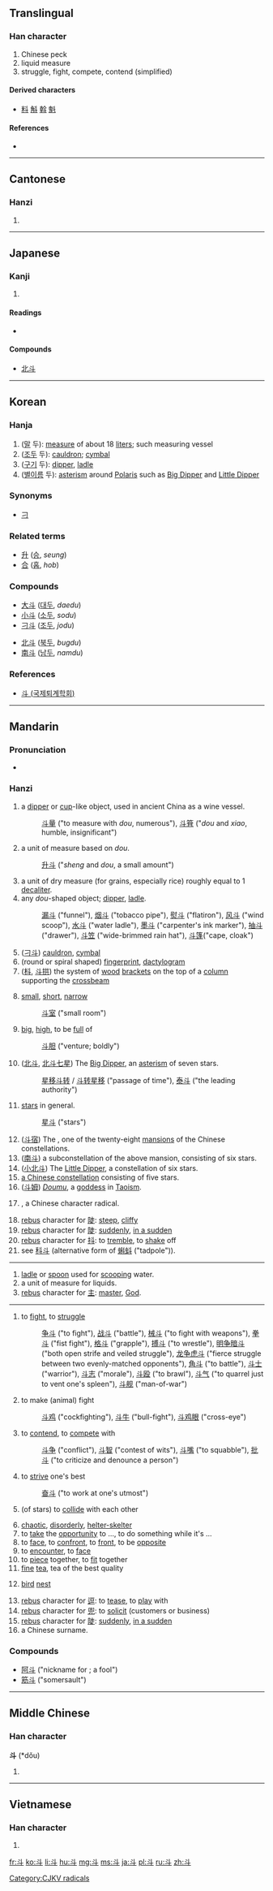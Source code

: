 {{also|鬥}}
==Translingual==
{{stroke order|type=animate}}

===Han character===
{{Han char|rn=68|rad=斗|as=00|sn=4|four=3400<sub>0</sub>|canj=卜十 (YJ)}}

# Chinese peck
# liquid measure
# struggle, fight, compete, contend (simplified)

====Derived characters====
* [[料]] [[斛]] [[斡]] [[魁]]

====References====
* {{Han ref|kx=0477.240|dkj=13489|dj=0835.270|hdz=32252.010|uh=6597|ud=26007|bh=A4E6|bd=42214}}

----

==Cantonese==

===Hanzi===
{{yue-hanzi|jyut=|y=dau2|tra=鬥}}

# {{defn|lang=yue|sort=斗00}}

----

==Japanese==

===Kanji===
{{ja-kanji|grade=c|rs=斗00}}

# {{defn|lang=ja|sort=斗00}}

====Readings====
* {{ja-readings|on=[[と]] (to), [[とう]] (tō)|kun=[[とます]] (tomasu), [[ます]] (masu), [[ひしゃく]] (hishaku)}}

====Compounds====
{{top2}}
* [[北斗]]
{{bottom}}

----

==Korean==

===Hanja===
{{ko-hanja|hangeul=두|eumhun=|rv=du|mr=tu|y=twu}}

# ([[말]] 두): [[measure]] of about 18 [[liter]]s; such measuring vessel 
# ([[조두]] 두): [[cauldron]]; [[cymbal]] 
# ([[구기]] 두): [[dipper]], [[ladle]] 
# ([[별]][[이름]] 두): [[asterism]] around [[Polaris]] such as [[Big Dipper]] and [[Little Dipper]]

===Synonyms===
* {{sense|cauldron}} [[刁]]

===Related terms===
* [[升]] ([[승]], ''seung'')
* [[合]] ([[홉]], ''hob'')

===Compounds===
{{top2}}
* [[大斗]] ([[대두]], ''daedu'')
* [[小斗]] ([[소두]], ''sodu'')
* [[刁斗]] ([[조두]], ''jodu'')
{{mid2}}
* [[北斗]] ([[북두]], ''bugdu'')
* [[南斗]] ([[남두]], ''namdu'')
{{bottom}}

===References===
* [http://www.toegye.ne.kr/dic/read_dic.asp?table=board&page=1&m_no=4471&str1=2&str2=%E5%88%81 斗 (국제퇴계학회)] 

----

==Mandarin==

===Pronunciation===
* {{audio|Zh-dòu.ogg|Audio}}

===Hanzi===
{{cmn-hanzi|tra=斗|pin=[[dǒu]] ([[dou3]])|wg=tou<sup>3</sup>}}

# a [[dipper]] or [[cup]]-like object, used in ancient China as a wine vessel.
#:[[斗量]] ("to measure with ''dou'', numerous"), [[斗筲]] ("''dou'' and ''xiao'', humble, insignificant")
# a unit of measure based on ''dou''.
#:[[升斗]] ("''sheng'' and ''dou'', a small amount")
# a unit of dry measure (for grains, especially rice) roughly equal to 1 [[decaliter]].
# any ''dou''-shaped object; [[dipper]], [[ladle]].
#:[[漏斗]] ("funnel"), [[烟斗]] ("tobacco pipe"), [[熨斗]] ("flatiron"), [[风斗]] ("wind scoop"), [[水斗]] ("water ladle"), [[墨斗]] ("carpenter's ink marker"), [[抽斗]] ("drawer"), [[斗笠]] ("wide-brimmed rain hat"), [[斗篷]]("cape, cloak")
# ([[刁斗]]) [[cauldron]], [[cymbal]]
# (round or spiral shaped) [[fingerprint]], [[dactylogram]]
# ([[枓]], [[斗拱]]) {{architecture|lang=cmn}} the system of [[wood]] [[bracket]]s on the top of a [[column]] supporting the [[crossbeam]]
# {{figurative|lang=cmn}} [[small]], [[short]], [[narrow]]
#:[[斗室]] ("small room")
# {{figurative|lang=cmn}} [[big]], [[high]], to be [[full]] of
#:[[斗胆]] ("venture; boldly")
# ([[北斗]], [[北斗七星]]) The [[Big Dipper]], an [[asterism]] of seven stars.
#:[[星移斗转]] / [[斗转星移]] ("passage of time"), [[泰斗]] ("the leading authority")
# [[star]]s in general.
#:[[星斗]] ("stars")
# ([[斗宿]]) The {{w|Dipper (Chinese constellation)}}, one of the twenty-eight [[mansion]]s of the Chinese constellations.
# ([[南斗]]) a subconstellation of the above mansion, consisting of six stars.
# ([[小北斗]]) The [[Little Dipper]], a constellation of six stars.
# [[w:zh:斗 (星官)|a Chinese constellation]] consisting of five stars.
# ([[斗姆]]) [[w:zh:斗姆|''Doumu'']], a [[goddess]] in [[Taoism]].
# {{w|Radical 68}}, a Chinese character radical.
# [[rebus]] character for [[陡]]: [[steep]], [[cliffy]]
# [[rebus]] character for [[陡]]: [[suddenly]], [[in a sudden]]
# [[rebus]] character for [[抖]]: to [[tremble]], to [[shake]] off
# see [[科斗]] (alternative form of [[蝌蚪]] ("tadpole")).
----
{{cmn-hanzi|tra=斗|pin=[[zhŭ]] ([[zhu3]])|wg=chu<sup>3</sup>}}
# [[ladle]] or [[spoon]] used for [[scooping]] water.
# a unit of measure for liquids.
# [[rebus]] character for [[主]]: [[master]], [[God]].
----
{{cmn-hanzi|tra=[[鬥]] or '''斗'''|pin=[[dòu]] ([[dou4]])|wg=tou<sup>4</sup>}}
# to [[fight]], to [[struggle]]
#:[[争斗]] ("to fight"), [[战斗]] ("battle"), [[械斗]] ("to fight with weapons"), [[拳斗]] ("fist fight"), [[格斗]] ("grapple"), [[搏斗]] ("to wrestle"), [[明争暗斗]] ("both open strife and veiled struggle"), [[龙争虎斗]] ("fierce struggle between two evenly-matched opponents"), [[角斗]] ("to battle"), [[斗士]] ("warrior"), [[斗志]] ("morale"), [[斗殴]] ("to brawl"), [[斗气]] ("to quarrel just to vent one's spleen"), [[斗舰]] ("man-of-war")
# to make (animal) fight
#:[[斗鸡]] ("cockfighting"), [[斗牛]] ("bull-fight"), [[斗鸡眼]] ("cross-eye")
# to [[contend]], to [[compete]] with
#:[[斗争]] ("conflict"), [[斗智]] ("contest of wits"), [[斗嘴]] ("to squabble"), [[批斗]] ("to criticize and denounce a person")
# to [[strive]] one's best
#:[[奋斗]] ("to work at one's utmost")
# {{archaic|lang=cmn}} (of stars) to [[collide]] with each other
# [[chaotic]], [[disorderly]], [[helter-skelter]]
# to [[take]] the [[opportunity]] to ..., to do something while it's ...
# to [[face]], to [[confront]], to [[front]], to be [[opposite]]
# to [[encounter]], to [[face]]
# to [[piece]] together, to [[fit]] together
# [[fine]] [[tea]], tea of the best quality
# {{dialectal|lang=cmn}} [[bird]] [[nest]]
# [[rebus]] character for [[逗]]: to [[tease]], to [[play]] with
# [[rebus]] character for [[兜]]: to [[solicit]] (customers or business)
# [[rebus]] character for [[陡]]: [[suddenly]], [[in a sudden]]
# a Chinese surname.

===Compounds===
* [[阿斗]] ("nickname for {{w|Liu Shan}}; a fool")
* [[筋斗]] ("somersault")

----

==Middle Chinese==

===Han character===
'''斗''' (*dǒu)<!--asterisk indicates that this character appears more than four times in the Tang Dynasty corpus of literature-->

# {{defn|lang=zhx-mid|sort=斗00}}

----

==Vietnamese==

===Han character===
{{vi-hantu|[[đẩu]], [[đấu]], [[điếu]], [[tẩu]]|rs=斗00}}

# {{defn|lang=vi|sort=斗00}}

[[Category:CJKV radicals]]

[[fr:斗]]
[[ko:斗]]
[[li:斗]]
[[hu:斗]]
[[mg:斗]]
[[ms:斗]]
[[ja:斗]]
[[pl:斗]]
[[ru:斗]]
[[zh:斗]]